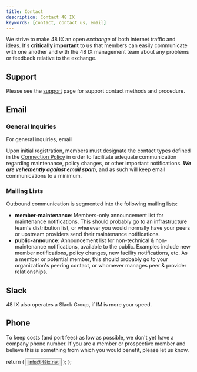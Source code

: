 ```yaml
---
title: Contact
description: Contact 48 IX
keywords: [contact, contact us, email]
---
```


We strive to make 48 IX an open _exchange_ of both internet traffic and ideas. It's **critically important** to us that members can easily communicate with one another and with the 48 IX management team about any problems or feedback relative to the exchange.

## Support

Please see the [support](support.mdx) page for support contact methods and procedure.

## Email

### General Inquiries

For general inquiries, email <InfoBtn/>

Upon initial registration, members must designate the contact types defined in the [Connection Policy](connection-policy.mdx#communication) in order to facilitate adequate communication regarding maintenance, policy changes, or other important notifications. _**We are vehemently against email spam**_, and as such will keep email communications to a minimum.

### Mailing Lists

Outbound communication is segmented into the following mailing lists:

- **member-maintenance**: Members-only announcement list for maintenance notifications. This should probably go to an infrastructure team's distribution list, or wherever you would normally have your peers or upstream providers send their maintenance notifications.
- **public-announce**: Announcement list for non-technical & non-maintenance notifications, available to the public. Examples include new member notifications, policy changes, new facility notifications, etc. As a member or potential member, this should probably go to your organization's peering contact, or whomever manages peer & provider relationships.

## Slack

48 IX also operates a Slack Group, if IM is more your speed.

<SlackInvite />

## Phone

To keep costs (and port fees) as low as possible, we don't yet have a company phone number. If you are a member or prospective member and believe this is something from which you would benefit, please let us know.

  return (
    <Button as="a" size="xs" fontWeight="bold" href="mailto:info@48ix.net">
      info@48ix.net
    </Button>
  );
};
